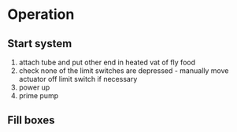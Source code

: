 # Operation {#operation}

## Start system

1. attach tube and put other end in heated vat of fly food
2. check none of the limit switches are depressed - manually move actuator off limit switch if necessary
2. power up
3. prime pump



## Fill boxes


